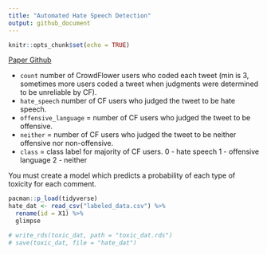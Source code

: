 ```yaml
---
title: "Automated Hate Speech Detection"
output: github_document
---
```


```r
knitr::opts_chunk$set(echo = TRUE)
```

[Paper Github](https://github.com/t-davidson/hate-speech-and-offensive-language)


* `count` number of CrowdFlower users who coded each tweet (min is 3, sometimes more users coded a tweet when judgments were determined to be unreliable by CF).
* `hate_speech` number of CF users who judged the tweet to be hate speech.
* `offensive_language` = number of CF users who judged the tweet to be offensive.
* `neither` = number of CF users who judged the tweet to be neither offensive nor non-offensive.
* `class` = class label for majority of CF users.
    0 - hate speech
    1 - offensive  language
    2 - neither

You must create a model which predicts a probability of each type of toxicity for each comment.

```r
pacman::p_load(tidyverse)
hate_dat <- read_csv("labeled_data.csv") %>% 
  rename(id = X1) %>%
  glimpse

# write_rds(toxic_dat, path = "toxic_dat.rds")
# save(toxic_dat, file = "hate_dat")
```


